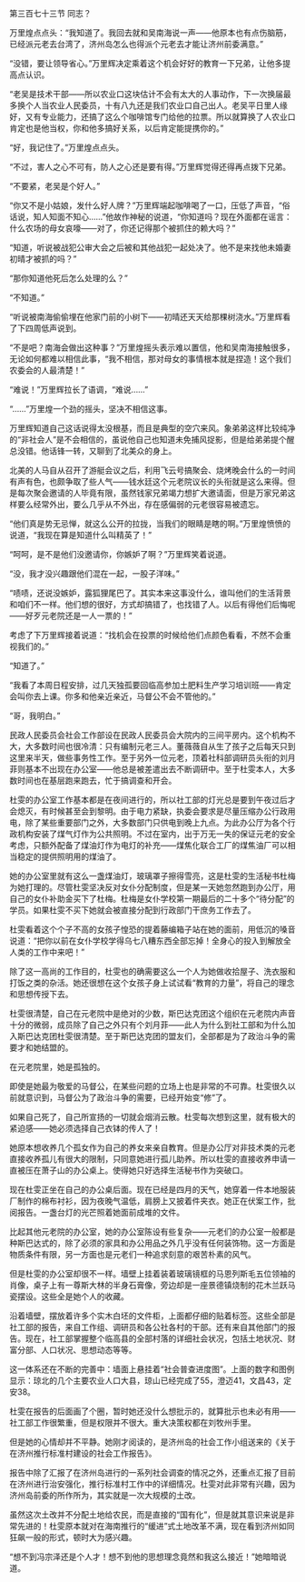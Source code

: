 

第三百七十三节 同志？

万里煌点点头：“我知道了。我回去就和吴南海说一声――他原本也有点伤脑筋，已经派元老去台湾了，济州岛怎么也得派个元老去才能让济州前委满意。”

“没错，要让领导省心。”万里辉决定乘着这个机会好好的教育一下兄弟，让他多提高点认识。

“老吴是技术干部――所以农业口这块估计不会有太大的人事动作，下一次换届最多换个人当农业人民委员，十有八九还是我们农业口自己出人。老吴平日里人缘好，又有专业能力，还搞了这么个咖啡馆专门给他的拉票。所以就算换了人农业口肯定也是他当权，你和他多搞好关系，以后肯定能提携你的。”

“好，我记住了。”万里煌点点头。

“不过，害人之心不可有，防人之心还是要有得。”万里辉觉得还得再点拨下兄弟。

“不要紧，老吴是个好人。”

“你又不是小姑娘，发什么好人牌？”万里辉端起咖啡喝了一口，压低了声音，“俗话说，知人知面不知心……”他故作神秘的说道，“你知道吗？现在外面都在谣言：什么农场的母女哀嚎――对了，你还记得那个被抓住的赖大吗？”

“知道，听说被战犯公审大会之后被和其他战犯一起处决了。他不是来找他未婚妻初晴才被抓的吗？”

“那你知道他死后怎么处理的么？”

“不知道。”

“听说被南海偷偷埋在他家门前的小树下――初晴还天天给那棵树浇水。”万里辉看了下四周低声说到。

“不是吧？南海会做出这种事？”万里煌摇头表示难以置信，他和吴南海接触很多，无论如何都难以相信此事，“我不相信，那对母女的事情根本就是捏造！这个我们农委会的人最清楚！”

“难说！”万里辉拉长了语调，“难说……”

“……”万里煌一个劲的摇头，坚决不相信这事。

万里辉知道自己这话说得太没根基，而且是典型的空穴来风。象弟弟这样比较纯净的“非社会人”是不会相信的，虽说他自己也知道未免捕风捉影，但是给弟弟提个醒总没错。他话锋一转，又聊到了北美众的身上。

北美的人马自从召开了游艇会议之后，利用飞云号搞聚会、烧烤晚会什么的一时间有声有色，也颇争取了些人气――钱水廷这个元老院议长的头衔就是这么来得。但是每次聚会邀请的人毕竟有限，虽然钱家兄弟竭力想扩大邀请面，但是万家兄弟这样要么经常外出，要么几乎从不外出，存在感偏弱的元老很容易被遗忘。

“他们真是势无忌惮，就这么公开的拉拢，当我们的眼睛是瞎的啊。”万里煌愤愤的说道，“我现在算是知道什么叫精英了！”

“呵呵，是不是他们没邀请你，你嫉妒了啊？”万里辉笑着说道。

“没，我才没兴趣跟他们混在一起，一股子洋味。”

“啧啧，还说没嫉妒，露狐狸尾巴了。其实本来这事没什么，谁叫他们的生活背景和咱们不一样。他们想的很好，方式却搞错了，也找错了人。以后有得他们后悔呢――好歹元老院还是一人一票的！”

考虑了下万里辉接着说道：“找机会在投票的时候给他们点颜色看看，不然不会重视我们的。”

“知道了。”

“我看了本周日程安排，过几天独孤要回临高参加土肥料生产学习培训班――肯定会叫你去上课。你多和他亲近亲近，马督公不会不管他的。”

“哥，我明白。”

民政人民委员会社会工作部设在民政人民委员会大院内的三间平房内。这个机构不大，大多数时间也很冷清：只有编制元老三人。董薇薇自从生了孩子之后每天只到这里来半天，做些事务性工作。至于另外一位元老，顶着社科部调研员头衔的刘月菲则基本不出现在办公室――他总是被差遣出去不断调研中。至于杜雯本人，大多数时间也在基层跑来跑去，忙于搞调查和开会。

杜雯的办公室工作基本都是在夜间进行的，所以社工部的灯光总是要到午夜过后才会熄灭，有时候甚至会到黎明。由于电力紧缺，执委会要求是尽量压缩办公行政用电，除了某些重要部门之外，大多数部门只供电到晚上九点。为此办公厅为各个行政机构安装了煤气灯作为公共照明。不过在室内，出于万无一失的保证元老的安全考虑，只额外配备了煤油灯作为电灯的补充――煤焦化联合工厂的煤焦油厂可以相当稳定的提供照明用的煤油了。

她的办公室里就有这么一盏煤油灯，玻璃罩子擦得雪亮，这是杜雯的生活秘书杜梅为她打理的。尽管杜雯坚决反对女仆分配制度，但是某一天她忽然跑到办公厅，用自己的女仆补助金买下了杜梅。杜梅是女仆学校第一期最后的二十多个“待分配”的学员。如果杜雯不买下她就会被直接分配到行政部门干庶务工作去了。

杜雯看着这个个子不高的女孩子惶恐的提着藤编箱子站在她的面前，用低沉的嗓音说道：“把你以前在女仆学校学得乌七八糟东西全部忘掉！全身心的投入到解放全人类的工作中来吧！”

除了这一高尚的工作目的，杜雯也的确需要这么一个人为她做收拾屋子、洗衣服和打饭之类的杂活。她还很想在这个女孩子身上试试看“教育的力量”，将自己的理念和思想传授下去。

杜雯很清楚，自己在元老院中是绝对的少数，斯巴达克团这个组织在元老院内声音十分的微弱，成员除了自己之外只有个刘月菲――此人为什么到社工部和为什么加入斯巴达克团杜雯很清楚。至于斯巴达克团的盟友们，全部都是为了政治斗争的需要才和她结盟的。

在元老院里，她是孤独的。

即使是她最为敬爱的马督公，在某些问题的立场上也是非常的不可靠。杜雯很久以前就意识到，马督公为了政治斗争的需要，已经开始变“修”了。

如果自己死了，自己所宣扬的一切就会烟消云散。杜雯每次想到这里，就有极大的紧迫感――她必须选择自己衣钵的传人了！

她原本想收养几个孤女作为自己的养女来亲自教育。但是办公厅对非技术类的元老直接收养孤儿有很大的限制，只同意她进行孤儿助养。所以杜雯的直接收养申请一直被压在萧子山的办公桌上。使得她只好选择生活秘书作为突破口。

现在杜雯正坐在自己的办公桌后面。现在已经是四月的天气，她穿着一件本地服装厂制作的棉布衬衫，因为夜晚气温低，肩膀上又披着件夹衣。她正在伏案工作，批阅报告。一盏台灯的光芒照着她面前成堆的文件。

比起其他元老院的办公室，她的办公室陈设有些复杂――元老们的办公室一般都是种斯巴达式的，除了必须的家具和办公用品之外几乎没有任何装饰物。这一方面是物质条件有限，另一方面也是元老们一种追求刻意的艰苦朴素的风气。

但是杜雯的办公室却很不一样。墙壁上挂着装着玻璃镜框的马恩列斯毛五位领袖的肖像，桌子上有一尊斯大林的半身石膏像，旁边却是一座景德镇烧制的花木兰跃马瓷摆设。这些全是她个人的收藏。

沿着墙壁，摆放着许多个实木白坯的文件柜，上面都仔细的贴着标签。这些全部是社工部的报告，来自工作组、调研员和各公社各村的干部。还有来自其他部门的报告。现在，社工部掌握整个临高县的全部村落的详细社会状况，包括土地状况、财富分部、人口状况、思想动态等等。

这一体系还在不断的完善中：墙面上悬挂着“社会普查进度图”。上面的数字和图例显示：琼北的几个主要农业人口大县，琼山已经完成了55，澄迈41，文昌43，定安38。

杜雯在报告的后面画了个圈，暂时她还没什么想批示的，就算批示也未必有用――社工部工作很繁重，但是权限并不很大。重大决策权都在刘牧州手里。

但是她的心情却并不平静。她刚才阅读的，是济州岛的社会工作小组送来的《关于在济州推行标准村建设的社会工作报告》。

报告中除了汇报了在济州岛进行的一系列社会调查的情况之外，还重点汇报了目前在济州进行治安强化，推行标准村工作中的详细情况。杜雯对此非常有兴趣，因为济州岛前委的所作所为，其实就是一次大规模的土改。

虽然这次土改并不分配土地给农民，而是直接的“国有化”，但是就其意识来说是非常先进的！杜雯原本就对在海南推行的“缓进”式土地改革不满，现在看到济州如同狂飙一般的形式，顿时大为感兴趣。

“想不到冯宗泽还是个人才！想不到他的思想理念竟然和我这么接近！”她暗暗说道。

